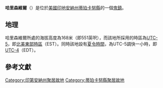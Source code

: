 {{noteTA
|G1=USState
|G2=地名
|G3=Unit
}}
{{Infobox settlement
|official_name            = 哈里森維爾
|native_name = Harrisonville
|settlement_type          = [[鬼鎮|鬼鎮]]
|image_skyline            = 
|imagesize                = 
|image_map                = 
|mapsize                  = 
|pushpin_map              = USA Indiana
|pushpin_label            = 哈里森維爾
|pushpin_label_position   = top
|pushpin_map_caption      = 哈里森維爾在印地安納州的位置
|subdivision_type         = [[世界政區索引|國家]]
|subdivision_type1        = [[美国州份|州份]]
|subdivision_type2        = [[印地安納州行政区划|縣]]
|subdivision_name         = [[美国|美国]]
|subdivision_name1        = [[印地安納州|印地安納州]]
|subdivision_name2        = [[蒂珀卡努縣_(印地安納州)|蒂珀卡努縣]]
|elevation_ft             = 551
|elevation_m              = 168
|area_total_km2           = 
|area_total_sq_mi         = 
|area_land_km2            = 
|area_land_sq_mi          = 
|area_water_km2           = 
|area_water_sq_mi         = 
|population_as_of         = 2010
|population_footnotes     = 
|population_total         = 
|population_metro         = 
|population_density_km2   = auto
|population_density_sq_mi = auto
|timezone                 = [[北美东部时区|EST]]
|utc_offset               = -5
|coordinates              = {{coord|40|30|50|N|86|49|33|W|display=inline,title}}
| coor_pinpoint           = 
| coordinates_footnotes   = 
|timezone_DST             = EDT
|utc_offset_DST           = -4
|postal_code_type         = [[美國郵區編號|郵區編號]]
|postal_code              = 47920
|area_code                = 
|blank_name = [[地名信息系统|GNIS ID]]
|blank_info = 435334<ref name="GNIS">{{cite gnis|435334|Harrisonville}}</ref>
}}
'''哈里森維爾'''（{{lang-en|Harrisonville}}）是位於[[美國|美國]][[印地安納州|印地安納州]][[蒂珀卡努縣_(印地安納州)|蒂珀卡努縣]]的一個[[鬼鎮|鬼鎮]]。

== 地理 ==
哈里森維爾所處的海拔高度為168米（即551英呎），而該地所採用的時區為[[UTC-5|UTC-5]]，即[[北美東部時區|北美東部時區]]（EST）。同時該地設有[[夏令時間|夏令時間]]，為UTC-5調快一小時，即[[UTC-4|UTC-4]]（EDT）。

== 參考文獻 ==
{{reflist}}

{{蒂珀卡努縣 (印地安納州)}}

{{DEFAULTSORT:Harrisonville}}
[[Category:印第安納州聚居故地|Category:印第安納州聚居故地]]
[[Category:蒂珀卡努縣聚居故地|Category:蒂珀卡努縣聚居故地]]

{{Indiana-geo-stub}}
{{US-ghost-town-stub}}